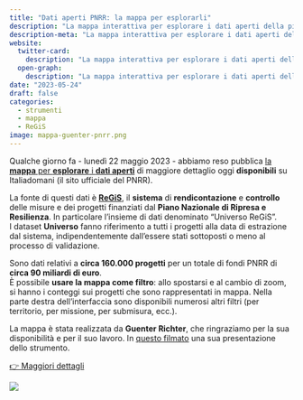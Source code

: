 ```yaml
---
title: "Dati aperti PNRR: la mappa per esplorarli"
description: "La mappa interattiva per esplorare i dati aperti della piattaforma ReGiS pubblicati su Italiadomani"
description-meta: "La mappa interattiva per esplorare i dati aperti della piattaforma ReGiS pubblicati su Italiadomani"
website:
  twitter-card:
    description: "La mappa interattiva per esplorare i dati aperti della piattaforma ReGiS pubblicati su Italiadomani"
  open-graph:
    description: "La mappa interattiva per esplorare i dati aperti della piattaforma ReGiS pubblicati su Italiadomani"
date: "2023-05-24"
draft: false
categories:
  - strumenti
  - mappa
  - ReGiS
image: mappa-guenter-pnrr.png
---
```


Qualche giorno fa - lunedì 22 maggio 2023 - abbiamo reso pubblica [la **mappa** per **esplorare** i **dati aperti**](https://gjrichter.github.io/pages/PNRR/index_embed_Open_Data_PNRR_Dati_Universo_REGIS.html) di maggiore dettaglio oggi **disponibili** su Italiadomani (il sito ufficiale del PNRR).

La fonte di questi dati è [**ReGiS**](../../fonti/regis/index.qmd), il **sistema** di **rendicontazione** e **controllo** delle misure e dei progetti finanziati dal **Piano Nazionale di Ripresa e Resilienza**. In particolare l'insieme di dati denominato "Universo ReGiS".<br>
I dataset **Universo** fanno riferimento a tutti i progetti alla data di estrazione dal sistema, indipendentemente dall'essere stati sottoposti o meno al processo di validazione.

Sono dati relativi a **circa 160.000 progetti** per un totale di fondi PNRR di **circa 90 miliardi di euro**.<br>
È possibile **usare la mappa come filtro**: allo spostarsi e al cambio di zoom, si hanno i conteggi sui progetti che sono rappresentati in mappa.
Nella parte destra dell'interfaccia sono disponibili numerosi altri filtri (per territorio, per missione, per submisura, ecc.).

La mappa è stata realizzata da **Guenter Richter**, che ringraziamo per la sua disponibilità e per il suo lavoro. In [questo filmato](https://www.youtube.com/watch?v=kpFlqgjlGak) una sua presentazione dello strumento.

[[👉 Maggiori dettagli]{.btn .btn-primary}](../../fonti/regis/mappa.qmd)

:::{.column-page}
[![](../../fonti/regis/images/mappe-regis.gif)](https://gjrichter.github.io/pages/PNRR/index_embed_Open_Data_PNRR_Dati_Universo_REGIS.html)
:::
